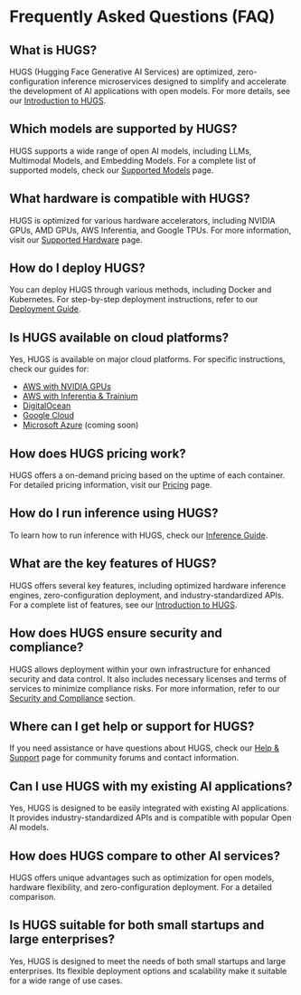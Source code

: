 # Frequently Asked Questions (FAQ)

## What is HUGS?

HUGS (Hugging Face Generative AI Services) are optimized, zero-configuration inference microservices designed to simplify and accelerate the development of AI applications with open models. For more details, see our [Introduction to HUGS](./index).

## Which models are supported by HUGS?

HUGS supports a wide range of open AI models, including LLMs, Multimodal Models, and Embedding Models. For a complete list of supported models, check our [Supported Models](./models) page.

## What hardware is compatible with HUGS?

HUGS is optimized for various hardware accelerators, including NVIDIA GPUs, AMD GPUs, AWS Inferentia, and Google TPUs. For more information, visit our [Supported Hardware](./hardware) page.

## How do I deploy HUGS?

You can deploy HUGS through various methods, including Docker and Kubernetes. For step-by-step deployment instructions, refer to our [Deployment Guide](./how-to/docker).

## Is HUGS available on cloud platforms?

Yes, HUGS is available on major cloud platforms. For specific instructions, check our guides for:

- [AWS with NVIDIA GPUs](./how-to/cloud/aws)
- [AWS with Inferentia & Trainium](./how-to/cloud/aws-neuron)
- [DigitalOcean](./how-to/cloud/digital-ocean)
- [Google Cloud](./how-to/cloud/gcp)
- [Microsoft Azure](./how-to/cloud/azure) (coming soon)

## How does HUGS pricing work?

HUGS offers a on-demand pricing based on the uptime of each container. For detailed pricing information, visit our [Pricing](./pricing) page.

## How do I run inference using HUGS?

To learn how to run inference with HUGS, check our [Inference Guide](./guides/inference).

## What are the key features of HUGS?

HUGS offers several key features, including optimized hardware inference engines, zero-configuration deployment, and industry-standardized APIs. For a complete list of features, see our [Introduction to HUGS](./index#key-features).

## How does HUGS ensure security and compliance?

HUGS allows deployment within your own infrastructure for enhanced security and data control. It also includes necessary licenses and terms of services to minimize compliance risks. For more information, refer to our [Security and Compliance](./index#key-features) section.

## Where can I get help or support for HUGS?

If you need assistance or have questions about HUGS, check our [Help & Support](./help) page for community forums and contact information.

## Can I use HUGS with my existing AI applications?

Yes, HUGS is designed to be easily integrated with existing AI applications. It provides industry-standardized APIs and is compatible with popular Open AI models.

## How does HUGS compare to other AI services?

HUGS offers unique advantages such as optimization for open models, hardware flexibility, and zero-configuration deployment. For a detailed comparison.

## Is HUGS suitable for both small startups and large enterprises?

Yes, HUGS is designed to meet the needs of both small startups and large enterprises. Its flexible deployment options and scalability make it suitable for a wide range of use cases.

